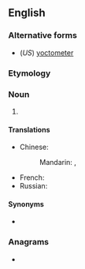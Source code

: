 {{also|yoctomètre|yocto-metre}}
==English==

===Alternative forms===
* (''US'') [[yoctometer]]

===Etymology===
{{prefix|yocto|metre|lang=en}}

===Noun===
{{en-noun}}

# {{SI-unit|yocto|metre|length|lang=en}}

====Translations====
{{trans-top|SI unit of length}}
* Chinese:
*: Mandarin: {{t|cmn|Simplified Chinese|tr=攸米|sc=Hani}}, {{t|cmn|攸米|sc=Hani}}
{{trans-mid}}
* French: {{t+|fr|yoctomètre|m}}
* Russian: {{t|ru|йоктометр|m|sc=Cyrl}}
{{trans-bottom}}

====Synonyms====
* {{l|en|ym}}

===Anagrams===
* {{anagrams|en|yocto-meter|yoctometer}}